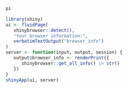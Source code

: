 ```r
pi
```

```r
library(shiny)
ui <- fluidPage(
   shinybrowser::detect(),
   "Your browser information:",
   verbatimTextOutput("browser_info")
)
server <- function(input, output, session) {
   output$browser_info <- renderPrint({
      shinybrowser::get_all_info() |> str()
   })
}
shinyApp(ui, server)
```
